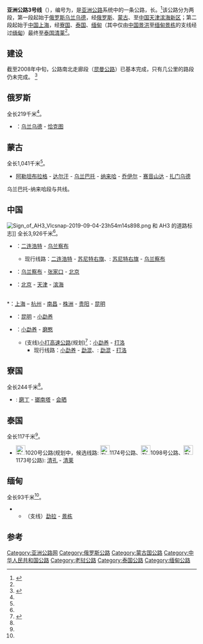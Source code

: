 {{NoteTA|G1=地名}}
{{亚洲公路信息框
|number=3
|length={{convert|7331|km|mi|lk=on}}
|starting_terminus={{RUS}} [[乌兰乌德|乌兰乌德]]
|ending_terminus={{THA}} [[清莱|清莱]]<br />{{MMR}} [[景栋|景栋]]（支线）
|countries={{RUS}}<br />{{MNG}}<br />{{CHN}}<br />{{LAO}}<br />{{THA}}<br />{{MMR}}
}}
'''亚洲公路3号线'''（{{lang-en|'''Asian Highway 3'''}}），编号为{{Asian Highway nopic|3}}，是[[亚洲公路|亚洲公路]]系统中的一条公路，长{{convert|7331|km|mi}}。<ref name="AHH">{{cite web|title=亚洲公路手册（Asian Highway Handbook）|url=http://www.unescap.org/sites/default/files/Full%20version.pdf|publisher=''[[联合国亚洲及太平洋经济社会委员会|联合国亚洲及太平洋经济社会委员会]]（UNESCAP）''|accessdate=2014-05|year=2003|language=en|archive-date=2014-04-07|archive-url=https://web.archive.org/web/20140407070358/http://www.unescap.org/sites/default/files/Full%20version.pdf|dead-url=no}}</ref>该公路分为两段，第一段起始于[[俄罗斯|俄罗斯]][[乌兰乌德|乌兰乌德]]，经[[俄罗斯|俄罗斯]]、[[蒙古|蒙古]]、至[[中国|中国]][[天津|天津]][[滨海新区|滨海新区]]；第二段起始于[[中国|中国]][[上海|上海]]，经[[寮国|寮国]]、[[泰国|泰国]]、[[缅甸|缅甸]]（其中仅由[[中国|中国]][[景洪|景洪]]至[[缅甸|缅甸]][[景栋|景栋]]的支线经过[[缅甸|缅甸]]）最终至[[泰国|泰国]][[清莱|清莱]]<ref name="AHH" />。

==建设==
截至2008年中旬，公路南北走廊段（[[昆曼公路|昆曼公路]]）已基本完成，只有几公里的路段仍未完成。
<ref name="AT">{{cite web|title=Roadblocks on the Great Asian Highway|url=http://www.atimes.com/atimes/Southeast_Asia/JA23Ae01.html|publisher=''Asia Times website''|accessdate=2009-05-05|date=2008-01-23|author=Brian McCartan|language=en|archive-date=2018-03-09|archive-url=https://web.archive.org/web/20180309084445/http://www.atimes.com/atimes/Southeast_Asia/JA23Ae01.html|dead-url=no}}</ref>

==俄罗斯==
全长219千米<ref name="AHH" />。
*'''{{Road number|A165|#0090FF|white}}''' {{link-de|A165公路|A165 (Russland)|A165公路}}：[[乌兰乌德|乌兰乌德]] - [[恰克图|恰克图]]

==蒙古==
全长1,041千米<ref name="AHH" />。
*[[阿勒坦布拉格|阿勒坦布拉格]] - [[达尔汗|达尔汗]] - [[乌兰巴托|乌兰巴托]] - [[纳来哈|纳来哈]] - [[乔伊尔|乔伊尔]] - [[赛音山达|赛音山达]] - [[扎门乌德|扎门乌德]]
乌兰巴托-纳来哈段与{{Asian Highway nopic|32}}共线。

==中国==
[[File:Sign_of_AH3_Vlcsnap-2019-09-04-23h54m14s898.png|thumb]] 和 AH3 的道路标志]]
全长3,926千米<ref name="AHH" />。
*{{China Expwy Name|G55}}：[[二连浩特|二连浩特]] - [[乌兰察布|乌兰察布]]
**现行线路{{中国国道名|208|[[二长线|二长线]]}}：[[二连浩特|二连浩特]] - [[苏尼特右旗|苏尼特右旗]]、{{China Expwy Name|G55}}: [[苏尼特右旗|苏尼特右旗]] - [[乌兰察布|乌兰察布]]
*{{China Expwy Name|G6}}：[[乌兰察布|乌兰察布]] - [[张家口|张家口]] - [[北京|北京]]
*{{China Expwy Name|S40|P=Tianjin|L1=G2}}：[[北京|北京]] - [[天津|天津]] - [[滨海新区|滨海]]
<br />
*{{China Expwy Name|G60}}：[[上海|上海]] – [[杭州|杭州]] - [[南昌|南昌]] - [[株洲|株洲]] - [[贵阳|贵阳]] - [[昆明|昆明]]
*{{China Expwy Name|G8511}}：[[昆明|昆明]] - [[小勐养|小勐养]]
*{{China Expwy Name|G8511}}：[[小勐养|小勐养]] - [[磨憨|磨憨]]
**(支线)[[小打高速公路|小打高速公路]](规划)<ref name="小打高速">{{cite web|title=我省规划建设高速公路六千余公里 高速公路将连通十五个州市首府|url=http://www.ynjtt.com/Item/2856.aspx|publisher=''[[云南省|云南省]]交通运输厅''|accessdate=2014-06|date=2005-06-10|language=zh-hans|archive-date=2019-06-09|archive-url=https://web.archive.org/web/20190609095849/http://www.ynjtt.com/Item/2856.aspx|dead-url=no}}</ref>：[[小勐养|小勐养]] - [[打洛镇|打洛]]
***现行线路{{中国国道名|213|[[兰磨线|兰磨线]]}}：[[小勐养|小勐养]] - [[勐混镇|勐混]]、{{中国省道名|320|P=云南}}: [[勐混镇|勐混]] - [[打洛镇|打洛]]

==寮国==
全长244千米<ref name="AHH" />。
*{{Road number|3|#2E1BFF|white}}: [[磨丁|磨丁]] - [[瑯南塔|瑯南塔]] - [[会晒|会晒]]

==泰国==
全长117千米<ref name="AHH" />。
*[[File:Thai_Highway-1020.svg|25px]]1020号公路(规划中，候选线路: [[File:Thai_Highway-1174.svg|25px]]1174号公路、[[File:Thai_Highway-1098.svg|25px]]1098号公路、[[File:Thai_Highway-1173.svg|25px]]1173号公路): [[清孔县|清孔]] - [[清莱|清莱]]

==缅甸==
全长93千米<ref name="AHH" />。
**（支线）[[勐拉|勐拉]] - [[景栋|景栋]]

==参考==
{{Reflist|2}}

{{亚洲公路网}}

[[Category:亚洲公路网|Category:亚洲公路网]]
[[Category:俄罗斯公路|Category:俄罗斯公路]]
[[Category:蒙古国公路|Category:蒙古国公路]]
[[Category:中华人民共和国公路|Category:中华人民共和国公路]]
[[Category:老挝公路|Category:老挝公路]]
[[Category:泰国公路|Category:泰国公路]]
[[Category:缅甸公路|Category:缅甸公路]]